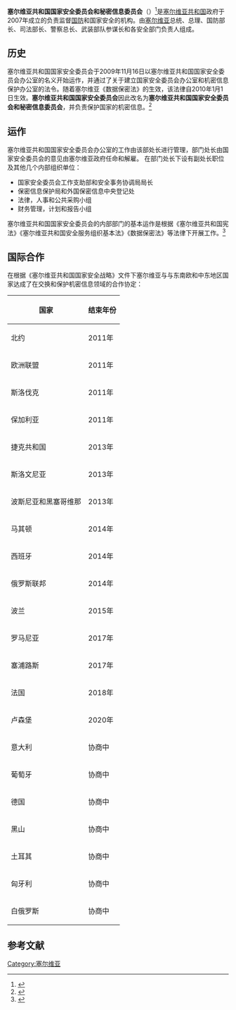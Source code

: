 {{Infobox Government agency
|agency_name = 塞尔维亚共和国国家安全委员会和秘密信息委员会
|nativename = {{lang|sr|Комитет Србија Канцеларија Савета за националну безбедност}}
|nativename_r = {{lang|en|REPUBLIC OF SERBIA THE NATIONAL SECURITY COUNCIL}}
|seal_width =100px
|motto = 
|flag =
|picture = 
|picture_width = 
|jurisdiction = {{flagcountry|SRB}}
|formed = {{Start date |2007||df=y}}
|headquarters = Немањина 22-26, Београд
|region_code = sr
|chief1 = 
|chief1_title = 
|chief2_name = 
|chief2_position = 
|agency_type = 
|child1_agency =
|child2_agency =
|child3_agency =
|child4_agency =
|website =
|footnotes =
}}
'''塞尔维亚共和国国家安全委员会和秘密信息委员会'''（{{lang-sr-Cyrl|Србија Канцеларија Савета за националну безбедност}}）<ref>{{Cite web|title=塞尔维亚成立国家安全委员会以加强抓捕战犯嫌疑人|url=http://www.chinadaily.com.cn/hqgj/2006-01/13/content_6866395.htm|accessdate=2021-02-24|work=www.chinadaily.com.cn}}</ref>是[[塞尔维亚|塞尔维亚共和国]]政府于2007年成立的负责监督[[国防|国防]]和国家安全的机构。由[[塞尔维亚|塞尔维亚]]总统、总理、国防部长、司法部长、警察总长、武装部队参谋长和各安全部门负责人组成。

== 历史 ==
塞尔维亚共和国国家安全委员会于2009年11月16日以塞尔维亚共和国国家安全委员会办公室的名义开始运作，并通过了关于建立国家安全委员会办公室和机密信息保护办公室的法令。随着塞尔维亚《数据保密法》的生效，该法律自2010年1月1日生效。'''塞尔维亚共和国国家安全委员会'''因此改名为'''塞尔维亚共和国国家安全委员会和秘密信息委员会'''，并负责保护国家的机密信息。<ref>{{Cite web|title=塞尔维亚共和国武装力量|url=http://www.sohu.com/a/84232335_119925|accessdate=2021-02-24|work=www.sohu.com|language=en}}</ref>

== 运作 ==
塞尔维亚共和国国家安全委员会办公室的工作由该部处长进行管理，部门处长由国家安全委员会的意见由塞尔维亚政府任命和解雇。 在部门处长下设有副处长职位及其他几个内部组织单位：

* 国家安全委员会工作支助部和安全事务协调局局长
* 保密信息保护局和外国保密信息中央登记处
* 法律，人事和公共采购小组
* 财务管理，计划和报告小组

塞尔维亚共和国国家安全委员会的内部部门的基本运作是根据《塞尔维亚共和国宪法》《塞尔维亚共和国安全服务组织基本法》《数据保密法》等法律下开展工作。<ref>{{Cite web|title=Законски оквир - Канцеларија Савета за националну безбедност и заштиту тајних података|url=https://www.nsa.gov.rs/zakonski-okvir.php|accessdate=2021-02-24|work=www.nsa.gov.rs|archive-date=2021-01-16|archive-url=https://web.archive.org/web/20210116210545/https://nsa.gov.rs/zakonski-okvir.php}}</ref>

== 国际合作 ==
在根据《塞尔维亚共和国国家安全战略》文件下塞尔维亚与与东南欧和中东地区国家达成了在交换和保护机密信息领域的合作协定：
{| class="wikitable sortable"
!国家
!结束年份
|-
|北约
|2011年
|-
|欧洲联盟
|2011年
|-
|斯洛伐克
|2011年
|-
|保加利亚
|2011年
|-
|捷克共和国
|2013年
|-
|斯洛文尼亚
|2013年
|-
|波斯尼亚和黑塞哥维那
|2013年
|-
|马其顿
|2014年
|-
|西班牙
|2014年
|-
|俄罗斯联邦
|2014年
|-
|波兰
|2015年
|-
|罗马尼亚
|2017年
|-
|塞浦路斯
|2017年
|-
|法国
|2018年
|-
|卢森堡
|2020年
|-
|意大利
|协商中
|-
|葡萄牙
|协商中
|-
|德国
|协商中
|-
|黑山
|协商中
|-
|土耳其
|协商中
|-
|匈牙利
|协商中
|-
|白俄罗斯
|协商中
|}

== 参考文献 ==
<references />

[[Category:塞尔维亚|Category:塞尔维亚]]